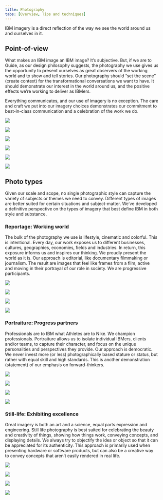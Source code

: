 ```yaml
---
title: Photography
tabs: [Overview, Tips and techniques]
---
```


<PageDescription>

IBM imagery is a direct reflection of the way we see the world around us and
ourselves in it.

</PageDescription>

## Point-of-view

What makes an IBM image an IBM image? It’s subjective. But, if we are to Guide, as our design philosophy suggests, the photography we use gives us the opportunity to present ourselves as great observers of the working world and to show and tell stories. Our photography should “set the scene” (create context) for the transformational conversations we want to have. It should demonstrate our interest in the world around us, and the positive effects we’re working to deliver as IBMers.

Everything communicates, and our use of imagery is no exception. The care and craft we put into our imagery choices demonstrates our commitment to best-in-class communication and a celebration of the work we do.

![](./images/overview/pov-1.jpg)

<Row>
<Column colMd={2} colLg={4}>

![](./images/overview/pov-2.jpg)

</Column>
<Column colMd={2} colLg={4}>

![](./images/overview/pov-3.jpg)

</Column>
<Column colMd={4} colLg={8} offsetMd={2} offsetLg={4}>

![](./images/overview/pov-4.jpg)

</Column>
<Column colMd={4} colLg={8}>

![](./images/overview/pov-5.jpg)

</Column>
<Column colMd={2} colLg={4}>

![](./images/overview/pov-6.jpg)

</Column>
</Row>

## Photo types

Given our scale and scope, no single photographic style can capture the variety of subjects or themes we need to convey. Different types of images are better suited for certain situations and subject-matter. We’ve developed a definitive perspective on the types of imagery that best define IBM in both style and substance.

### **Reportage:** Working world

The bulk of the photography we use is lifestyle, cinematic and colorful. This is intentional. Every day, our work exposes us to different businesses, cultures, geographies, economies, fields and industries. In return, this exposure informs us and inspires our thinking. We proudly present the world as it is. Our approach is editorial, like documentary filmmaking or journalism. The result are images that feel like frames from a film, active and moving in their portrayal of our role in society. We are progressive participants.

<Row>

<Column colMd={3} colLg={4}>

![](./images/overview/reportage-1.jpg)

</Column>
<Column colMd={3} colLg={4}>

![](./images/overview/reportage-2.jpg)

</Column>

</Row>
<Row>

<Column colMd={2} colLg={3}>

![](./images/overview/reportage-3.jpg)

</Column>
<Column colMd={4} colLg={5}>

![](./images/overview/reportage-4.jpg)

</Column>

</Row>

### **Portraiture:** Progress partners

Professionals are to IBM what Athletes are to Nike. We champion professionals. Portraiture allows us to isolate individual IBMers, clients and/or teams, to capture their character, and focus on the unique personalities and perspectives they provide. Our approach is democratic. We never invest more (or less) photographically based stature or status, but rather with equal skill and high standards. This is another demonstration (statement) of our emphasis on forward-thinkers.

<Row>

<Column colMd={2} colLg={3}>

![](./images/overview/portraiture-1.jpg)

</Column>
<Column colMd={4} colLg={5}>

![](./images/overview/portraiture-2.jpg)

</Column>

</Row>
<Row>

<Column colMd={4} colLg={5}>

![](./images/overview/portraiture-3.jpg)

</Column>
<Column colMd={2} colLg={3}>

![](./images/overview/portraiture-4.jpg)

</Column>

</Row>

### **Still-life:** Exhibiting excellence

Great imagery is both an art and a science, equal parts expression and engineering. Still life photography is best suited for celebrating the beauty and creativity of things, showing how things work, conveying concepts, and displaying details. We always try to objectify the idea or object so that it can be appreciated for its authenticity. This approach is primarily used when presenting hardware or software products, but can also be a creative way to convey concepts that aren’t easily rendered in real life.

<Row>

<Column colMd={3} colLg={4}>

![](./images/overview/still-life-1.jpg)

</Column>
<Column colMd={3} colLg={4}>

![](./images/overview/still-life-2.jpg)

</Column>

</Row>
<Row>

<Column colMd={4} colLg={5}>

![](./images/overview/still-life-3.jpg)

</Column>
<Column colMd={2} colLg={3}>

![](./images/overview/still-life-4.jpg)

</Column>

</Row>
